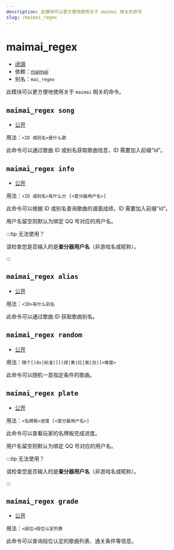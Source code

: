 ```yaml
---
description: 此模块可以更方便地使用关于 maimai 相关的命令
slug: /maimai_regex
---
```


# maimai_regex

-   [闭源](/docs/help/faq#为什么有些模块没有开源)
-   依赖：[maimai](maimai)
-   别名：`mai_regex`

此模块可以更方便地使用关于 `maimai` 相关的命令。

## `maimai_regex song`

-   [公开](permissions)

用法：`<ID 或别名>是什么歌`

此命令可以通过歌曲 ID 或别名获取歌曲信息，ID 需要加入前缀“id”。

## `maimai_regex info`

-   [公开](permissions)

用法：`<ID 或别名>有什么分 [<查分器用户名>]`

此命令可以根据 ID 或别名查询歌曲的谱面成绩，ID 需要加入前缀“id”。

用户名留空则默认为绑定 QQ 号对应的用户名。

:::tip 无法使用？

请检查您是否输入的是**查分器用户名**（非游戏名或昵称）。

:::

## `maimai_regex alias`

-   [公开](permissions)

用法：`<ID>有什么别名`

此命令可以通过歌曲 ID 获取歌曲别名。

## `maimai_regex random`

-   [公开](permissions)

用法：`随个[(dx|标准)][(绿|黄|红|紫|白)]<难度>`

此命令可以随机一首指定条件的歌曲。

## `maimai_regex plate`

-   [公开](permissions)

用法：`<名牌板>进度 [<查分器用户名>]`

此命令可以查看玩家的名牌板完成进度。

用户名留空则默认为绑定 QQ 号对应的用户名。

:::tip 无法使用？

请检查您是否输入的是**查分器用户名**（非游戏名或昵称）。

:::

## `maimai_regex grade`

-   [公开](permissions)

用法：`<段位>段位认定列表`

此命令可以查询段位认定的歌曲列表、通关条件等信息。
